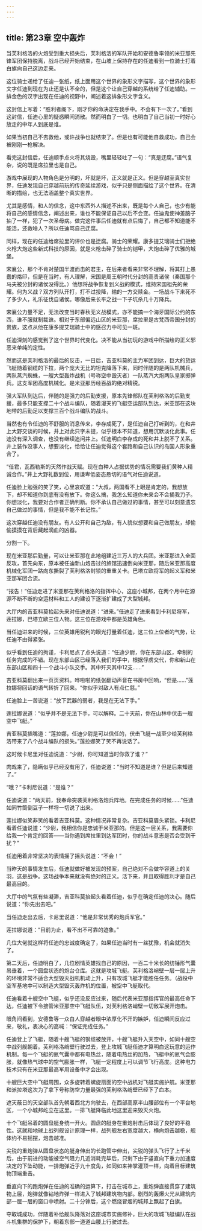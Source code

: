 ```yaml
---
---
---
```

title: 第23章 空中轰炸
---



当芙利格洛的火炮受到重大损失后，芙利格洛的军队开始和安德鲁率领的米亚那先锋军团保持脱离，战斗已经开始结束，在山坡上保持存在的任迪看到一位骑士打着白旗向自己这边走来。

这位骑士递给了任迪一张纸，纸上面用这个世界的象形文字描写，这个世界的象形文字任迪到现在为止还是认不全的，但是这个让自己穿越的系统给了任迪辅助。一排金色的汉字出现在任迪的视野中，阐述着这排象形文字含义。

这封信上写着：“胜利者阁下，刚才你的命决定在我手中。不会有下一次了。”看到这封信，任迪心里的疑惑瞬间消散。然而明白了一切。也明白了自己当初一时好心放走的中年人到底是谁。

如果当初自己不去救他，或许战争也就结束了。但是也有可能他自救成功，自己会被刚刚一枪解决。

看完这封信后，任迪顺手点火将其烧毁，嘴里轻轻吐了一句：“真是迂腐。”语气复杂，说的既是席拉里也是自己。

游戏中展现的人物角色是分明的，坏就是坏，正义就是正义。但是穿越至真实世界，任迪发现自己穿越前玩的传奇延续游戏，似乎只是侧面描绘了这个世界。在清晰的描绘，也无法涵盖整个真实世界。

尤其是感情，和人的信念，这中东西外人描述不出来，既是每个人自己，也少有能将自己的感情信念，阐述出来，谁也不能保证自己以后不会变。任迪鬼使神差脑子抽了一样，犯了一次圣母病。做完这件事后任迪就有点后悔了，自己都不知道能不能活，还救啥人？所以任迪骂自己迂腐。

同样，现在的任迪给席拉里的评价也是迂腐。骑士的荣耀。康多提艾瑞骑士们拒绝火枪大炮这些新式科技的原因，就是火枪击碎了骑士的铠甲，大炮击碎了优雅的城堡。

宋襄公，那个不肯对楚国半渡而击的君主，在后来者看来非常不理解，将其打上愚蠢的烙印，但是在当时，有人理解，宋国是周王朝时代分封的高贵诸侯（秦国那个马夫被分封的诸侯没得比。）他想将战争恢复到义战的模式，维持宋国祖先的荣耀。何为义战？双方列队开打，打不过投降，输的一方交赎金。一场战斗下来死不了多少人，礼乐征伐自诸侯。哪像后来长平之战一下子坑杀几十万降兵。

宋襄公力量不足，无法改变当时春秋无义战模式，亦不能搞一个海牙国际公约的东西，谁不服就制裁谁。相对于东部偏远山区的米亚那，席拉里是古梵西帝国分封的贵族，这点从他在康多提艾瑞骑士中的感召力中可见一斑。

任迪深刻的感觉到了这个世界时代变化。决不能从当初玩的游戏中所描绘的正义邪恶来单纯的定性。

然而这是芙利格洛的最后的反击，一日后，吉亚科莫的主力军团到达，巨大的货运飞艇随着钢缆的下拉，两个庞大无比的坦克降落下来，同时伴随的是两队机械兵，两队蒸汽蜘蛛，一艘大型轰炸战机（号称空中毁灭者）一队蒸汽大炮两队皇家掷弹兵。这支军团高度机械化。是米亚那历经百战的绝对精锐。

强大军队到达后，伴随的是强力的后勤支援，原本先锋部队在芙利格洛的后勤支援，最多只能支撑二十个战斗编队，随着漫天的飞艇空运部队到达，米亚那在这块地带的后勤足以支撑三百个战斗编队的战斗。

当然也有令任迪的不舒服的消息传来，李存成死了，是任迪自己打听到的，在和井上大野交谈的时候，井上对此只字未提，似乎根本不知道，想用沉默淡化此事。任迪没有深入调查，也没有继续追问井上。任迪明白李存成的死和井上脱不了关系。井上装作没事人，想要淡化，恰恰让任迪觉得这个套路和自己认识的岛国人形象重合了。

“任君，瓦西勒斯的天然作战天赋。现在白种人占据优势的情况需要我们黄种人精诚合作。”井上大野礼数到位，用谦卑低姿态恳切的语气对任迪说道。

任迪脸上勉强的笑了笑，心里哀叹道：“大叔，两国看不上眼是肯定的，我想放下，却不知道你到底有没有放下。你这么搞，我怎么知道你未来会不会捅我刀子。你想淡化，我要对合作者正确判断。你不承认自己做过的事情，甚至可以刻意遗忘自己做过的事情，但是我不能不长记性。”

这次穿越任迪没有朋友。有人公开和自己为敌，有人貌似想要和自己做朋友，却偷偷摸摸在背后藏起滴血的凶器。

分割一下。

现在米亚那后勤量，可以让米亚那在此地组建近三万人的大兵团。米亚那进入全面反攻，首先向东，原本被任迪新山炮击过的旅馆迅速倒向米亚那，随后米亚那高度机械化军团一路向东撕裂了芙利格洛封锁的重重关卡。巴塔立欧将军的起义军和米亚那军团合流。

“报告！”任迪走进了米亚那在芙利格洛的指挥中心，这座小城邦，在两个月中在源源不断不断的空运材料和工人的建设下逐渐扩建成了大型城邦。

大厅内的吉亚科莫抬起头来对任迪说道：“进来。”任迪走了进来看到卡利尼将军，莲拉娜，巴塔立欧三位人物。这三位在游戏中都是英雄角色。

当任迪进来的时候，三位英雄用锐利的眼光打量着任迪，这三位上位者的气势，让任迪不由得紧张。

似乎看到任迪的拘谨，卡利尼点了点头说道：“任迪少尉，你在东部山区，牵制的任务完成的不错。现在东部山区已经落入我们的手中，根据俘虏交代，你和新山在东部山区和四十一个战斗小队交手。其中歼灭其中12支……”

吉亚科莫翻出来一页页资料。哗啦啦的纸张翻动声音在书房中回响，“但是……”莲拉娜将回话的语气转折了回来。“你似乎对敌人有点仁慈。”

任迪脸上一苦说道：“放下武器的弱者，我是在无法下手。”

莲拉娜说道：“似乎并不是无法下手，可以解释。二十天前，你在山林中伏击一艘空中飞艇。”

吉亚科莫插嘴道：“莲拉娜，任迪少尉是可以信任的，伏击飞艇一战至少给芙利格洛带来了八个战斗编队的损失。”莲拉娜笑了笑不再说话了。

这时候卡尼里对任迪说道：“少尉，你可知道当时你救了谁？”

肉戏来了，隐瞒似乎已经没有用了，任迪说道：“当时不知道是谁？但是后来知道了。”

“哦？”卡利尼说道：“是谁？”

任迪说道：“两天前，我奉命突袭芙利格洛炮兵阵地。在完成任务的时候……”任迪如同竹筒倒豆子一样将一切说了出来。

莲拉娜似笑非笑的看着吉亚科莫。这种情况非常复杂。吉亚科莫眉头紧锁。卡利尼看着任迪说道：“少尉，我相信你是忠诚于米亚那的。但是这一层关系，我需要你给我一个肯定的回答——当你遇到席拉里到达军团时，你的战斗意志是否会受到干扰？”

任迪用着非常坚决的表情摇了摇头说道：“不会！”

当昨天的事情发生后，任迪就做好被发现的预案，自己绝对不会做华容道上的关羽，这是战争。这场战争本来就没有绝对的正义。活下来，并且取得胜利才是自己最高目的。

大厅中的气氛有些凝滞，吉亚科莫抬起头看着任迪，似乎在确定任迪的决心。随后说道：“你先出去吧。”

当任迪走出去后，卡尼里说道：“他是非常优秀的炮兵军官。”

莲拉娜说道：“目前为止，看不出不可靠的迹象。”

几位大佬就这样将任迪的忠诚度确定了，如果任迪当时有一丝犹豫，机会就消失了。

第二天后，任迪明白了，几位剧情英雄找自己的原因，一百二十米长的纺锤形气囊吊垂着，一个圆盘状态的炮台仓库。这就是攻城飞艇。芙利格洛峭壁一层一层上升的环境非常不适合大型毁灭战机机动上升，只有攻城飞艇才能胜任任务。（战役中空军基地中可以制造大型毁灭轰炸机的位置，被空中飞艇取代。

任迪看着十艘空中飞艇，似乎还没反应过来，随后代表米亚那指挥官的最高任命下达，任迪被下令接管米亚那空中飞艇队伍，对芙利格洛峭壁一切敌军展开炮击。

眼角间看到，安德鲁等一众白人穿越者眼中浓厚化不开的嫉妒，任迪瞬间反应过来，敬礼，表决心的高喊：“保证完成任务。”

任迪登上了飞艇，随着十艘飞艇的钢缆被放开，十艘飞艇升入天空中，如同十艘空中战列舰朝着。芙利格洛峭壁行驶过去，登上攻城飞艇任迪才算明白这玩意的运作机制。每一个飞艇的氦气囊中都有电热丝，随着电热丝的加热，飞艇中的氦气会膨胀，就像热气球中的空气膨胀一样，飞艇一定程度上可以调节飞行高度。这种电力技术只有在米亚那最高军用设备中才会出现。

十艘巨大空中飞艇周围，众多旋转着螺旋扇面的空中战机对飞艇实施护航。米亚那和派拉塔这次为了拿下号称防空力量最强的芙利格洛峭壁已经下了血本。

遮天蔽日的天空部队首先朝着西北方向驶去，在西部高原半山腰部位有一个平台地区，一个小城邦屹立在这里。一排飞艇降临此地这里迎来毁灭火炮。

十个飞艇吊着的圆盘艇身统一开火。圆盘的艇身在重炮射击后体现了良好的平稳性。这就和地球上战列舰设计原理一样，战列舰左右宽度越大，横向炮击越稳，舰体约不易摇摆，炮击越准。

尖锐的重炮弹从圆盘状态的艇身伸出的长跑管中伸出，尖锐的弹头飞行了上千米后，由于前进的动能被空气阻力几近消耗完毕后，只剩下由于竖直向下重力加速度决定的下坠动能，一排炮弹近乎九十度角，如同如来神掌灌顶一样，向着目标建筑物顶端重击。

垂直向下的跑炮弹在任迪的准确的运算下，打击在城市上，重炮弹直接贯穿了建筑物上层，炮弹就像钻地炸弹一样进入了城邦建筑物内部。剧烈的轰爆火光从建筑内部一层一层的窗口中喷射。二十分钟后，这个燃烧冒烟的城邦上飘起了白旗。

夺取城成功，伴随着补给舰队降落对这座城市实施修补，巨大的攻城飞艇编队在战斗机集群的保护下，朝着东部一道道山腰上行驶过去。